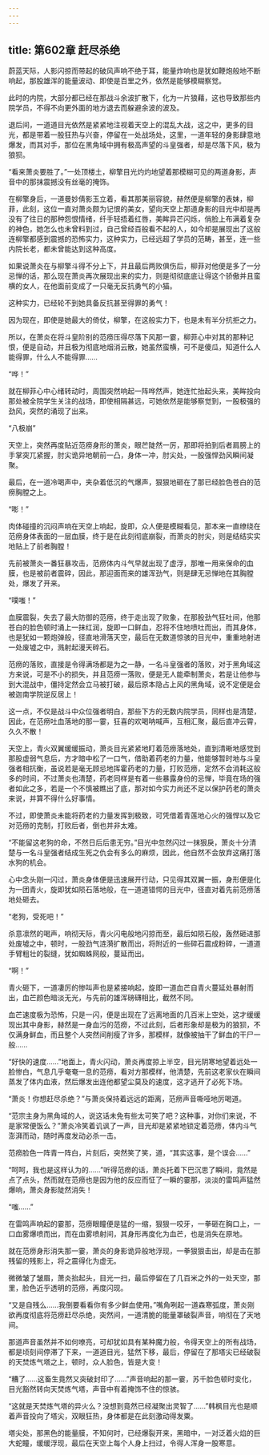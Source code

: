 ```yaml
---
---
---
```

title: 第602章 赶尽杀绝
---



蔚蓝天际，人影闪掠而带起的破风声响不绝于耳，能量炸响也是犹如鞭炮般地不断响起，那股雄浑的能量波动、即使是百里之外，依然是能够模糊察觉。

此时的内院，大部分都已经在那战斗余波扩散下，化为一片狼藉，这也导致那些内院学员，不得不向更外面的地方退去而躲避余波的波及。

退后间，一道道目光依然是紧紧地注视着天空上的混乱大战，这之中，更多的目光，都是带着一股狂热与兴奋，停留在一处战场处，这里，一道年轻的身影肆意地爆发，而其对手，那位在黑角域中拥有极高声望的斗皇强者，却是尽落下风，极为狼狈。

“看来萧炎要胜了。”一处顶楼土，柳擎目光灼灼地望着那模糊可见的两道身影，声音中的那抹震撼没有丝毫的掩饰。

在柳擎身后，一道曼妙倩影玉立着，看其那美丽容貌，赫然便是柳擎的表妹，柳菲，此刻，这位一直对萧炎颇为记恨的美女，望向天空上那道身影的目光中却是再没有了往日的那种怨恨情绪，纤手轻捂着红唇，美眸异芒闪烁，俏脸上布满着复杂的神色，她怎么也未曾料到过，自己曾经百般看不起的人，如今却是展现出了这般连柳擎都感到震撼的恐怖实力，这种实力，已经远超了学员的范畴，甚至，连一些内院长老，都未曾能达到这种高度。

如果说萧炎在与柳擎斗得不分上下，并且最后两败俱伤后，柳菲对他便是多了一分忌惮的话，那么现在萧炎再次展现出来的实力，则是彻彻底底让得这个骄傲并且蛮横的女人，在他面前变成了一只毫无反抗勇气的小猫。

这种实力，已经轮不到她具备反抗甚至得罪的勇气！

因为现在，即使是她最大的倚仗，柳擎，在这般实力下，也是未有半分抗拒之力。

所以，在萧炎在将斗皇阶别的范痨压得尽落下风那一霎，柳菲心中对其的那种记恨，便是自动，并且极为彻底地烟消云散，她虽然蛮横，可不是傻瓜，知道什么人能得罪，什么人不能得罪……

“哗！”

就在柳菲心中心绪转动时，周围突然响起一阵哗然声，她连忙抬起头来，美眸投向那处被全院学生关注的战场，即使相隔甚远，可她依然是能够察觉到，一股极强的劲风，突然的涌现了出来。

“八极崩”

天空上，突然再度贴近范痨身形的萧炎，眼芒陡然一厉，那即将拍到后者肩膀上的手掌突兀紧握，肘尖诡异地朝前一凸，身体一冲，肘尖处，一股强悍劲风瞬间凝聚。

最后，在一道冷喝声中，夹杂着低沉的气爆声，狠狠地砸在了那已经脸色苍白的范痨胸膛之上。

“嘭！”

肉体碰撞的沉闷声响在天空上响起，旋即，众人便是模糊看见，那本来一直缭绕在范痨身体表面的一层血膜，终于是在此刻彻底崩裂，而萧炎的肘尖，则是结结实实地贴上了前者胸膛！

先前被萧炎一番狂暴攻击，范痨体内斗气早就出现了虚浮，那唯一用来保命的血膜，也是被前者震碎，因此，那迎面而来的雄浑劲气，则是肆无忌惮地在其胸膛处，爆发了开来。

“噗嗤！”

血膜震裂，失去了最大防御的范痨，终于走出现了败象，在那股劲气狂吐间，他那苍白的脸色顿时涌上一抹红润，旋即一口鲜血，忍将不住地喷吐而出，而其身体，也是犹如一颗炮弹般，径直地滑落天空，最后在无数道惊骇的目光中，重重地射进一处废墟之中，溅射起漫天碎石。

范痨的落败，直接是令得满场都是为之一静，一名斗皇强者的落败，对于黑角域这方来说，可是不小的损失，并且范痨一落败，便是无人能牵制萧炎，若是让他参与到大混战中，僵持定然会立马被打破，最后原本隐占上风的黑角域，说不定便是会被迦南学院逆反居上！

这一点，不仅是战斗中众位强者明白，那些下方的无数内院学员，同样也是清楚，因此，在范痨吐血落地的那一霎，狂喜的欢喝呐喊声，互相汇聚，最后直冲云霄，久久不散！

天空上，青火双翼缓缓振动，萧炎目光紧紧地盯着范痨落地处，直到清晰地感觉到那股虚弱气息后，方才暗中松了一口气，借助着药老的力量，他能够暂时地与斗皇强者相抗衡，虽说若是毫无顾忌地挥霍药老的力量，打败范痨，定然不会消耗这般多的时间，不过萧炎也清楚，药老同样是有着一些暴露身份的忌惮，毕竟在场的强者如此之多，若是一个不慎被瞧出了底，那对如今实力尚还不足以保护药老的萧炎来说，并算不得什么好事情。

不过，即使萧炎未能将药老的力量发挥到极致，可凭借着青莲地心火的强悍以及它对范痨的克制，打败后者，倒也并非太难。

“不能留这老狗的命，不然日后后患无穷。”目光中忽然闪过一抹狠戾，萧炎十分清楚与一名斗皇强者结成生死之仇会有多么的麻烦，因此，他自然不会放弃这痛打落水狗的机会。

心中念头刚一闪过，萧炎身体便是迅速展开行动，只见得其双翼一振，身形便是化为一团青火，旋即犹如陨石落地般，在一道道错愕的目光中，径直对着先前范痨落地处砸去。

“老狗，受死吧！”

杀意凛然的喝声，响彻天际，青火闪电般地闪掠而至，最后如陨石般，轰然砸进那处废墟之中，顿时，一股劲气涟漪扩散而出，将附近的一些碎石震成粉碎，一道道手臂粗壮的裂缝，犹如蜘蛛网般，蔓延而出。

“啊！”

青火砸下，一道凄厉的惨叫声也是紧接响起，旋即一道血芒自青火蔓延处暴射而出，血芒颜色暗淡无光，与先前的雄浑磅礴相比，截然不同。

血芒速度极为恐怖，只是一闪，便是出现在了远离地面的几百米上空处，这才缓缓现出其中身影，赫然是一身血污的范痨，不过此刻，后者形象却是极为的狼狈，不仅满身鲜血，而且整个人突然间削瘦了许多，那模样，就像被抽干了鲜血的干尸一般……

“好快的速度……”地面上，青火闪动，萧炎再度掠上半空，目光阴寒地望着远处一脸惨白，气息几乎奄奄一息的范痨，看对方那模样，他清楚，先前这老家伙在瞬间蒸发了体内血液，然后爆发出连他都望尘莫及的速度，这才逃开了必死下场。

“萧炎！你想赶尽杀绝？”与萧炎保持着远远的距离，范痨声音嘶哑地厉喝道。

“范宗主身为黑角域的人，说这话未免有些太可笑了吧？这种事，对你们来说，不是家常便饭么？”萧炎冷笑着讥讽了一声，目光却是紧紧地锁定着范痨，体内斗气澎湃而动，随时再度发动必杀一击。

范痨脸色一阵青一阵白，片刻后，突然笑了笑，道，“其实这事，是个误会……”

“呵呵，我也是这样认为的……”听得范痨的话，萧炎托着下巴沉思了瞬间，竟然是点了点头，然而就在范痨也是因为他的反应而怔了一瞬的霎那，淡淡的雷鸣声猛然爆响，萧炎身影陡然消失！

“嗤……”

在雷鸣声响起的霎那，范痨眼瞳便是猛的一缩，狠狠一咬牙，一拳砸在胸口上，一口血雾爆喷而出，而在血雾喷射间，其身形再度化为血芒，也是消失在原地。

就在范痨身形消失那一霎，萧炎的身影诡异般地浮现，一拳狠狠击出，却是击在那残留的残影上，将之震得化为虚无。

微微皱了皱眉，萧炎抬起头，目光一扫，最后停留在了几百米之外的一处天空，那里，脸色近乎透明的范痨，再度闪现。

“又是自残么……我倒要看看你有多少鲜血使用。”嘴角咧起一道森寒弧度，萧炎刚欲再度彻底将范痨赶尽杀绝，突然间，一道清脆的能量罩破裂声音，响彻在了天地间。

那道声音虽然并不如何嘹亮，可却犹如具有某种魔力般，令得天空上的所有战场，都是顷刻间停滞了下来，一道道目光，猛然下移，最后，停留在了那塔尖已经破裂的天焚炼气塔之上，顿时，众人脸色，皆是大变！

“糟了……这畜生竟然又突破封印了……”声音响起的那一霎，苏千脸色顿时变化，目光豁然转向天焚炼气塔，声音中有着掩饰不住的惊骇。

“这就是天焚炼气塔的异火么？没想到竟然已经凝聚出灵智了……”韩枫目光也是顺着声音投向了塔尖，双眼狂热，身体都是在此刻激动得发粟。

塔尖处，那黑色的能量膜，不知何时，已经爆裂开来，黑暗中，一对泛着火焰的巨大蛇瞳，缓缓浮现，最后在天空上每个人身上扫过，令得人浑身一股寒意。